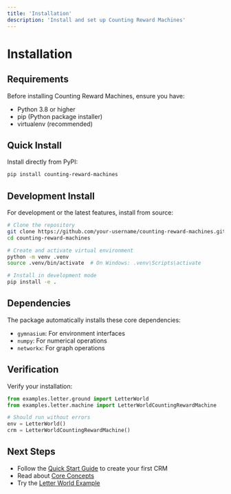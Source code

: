 ```yaml
---
title: 'Installation'
description: 'Install and set up Counting Reward Machines'
---
```


# Installation

## Requirements

Before installing Counting Reward Machines, ensure you have:

- Python 3.8 or higher
- pip (Python package installer)
- virtualenv (recommended)

## Quick Install

Install directly from PyPI:

```bash
pip install counting-reward-machines
```

## Development Install

For development or the latest features, install from source:

```bash
# Clone the repository
git clone https://github.com/your-username/counting-reward-machines.git
cd counting-reward-machines

# Create and activate virtual environment
python -m venv .venv
source .venv/bin/activate  # On Windows: .venv\Scripts\activate

# Install in development mode
pip install -e .
```

## Dependencies

The package automatically installs these core dependencies:

- `gymnasium`: For environment interfaces
- `numpy`: For numerical operations
- `networkx`: For graph operations

## Verification

Verify your installation:

```python
from examples.letter.ground import LetterWorld
from examples.letter.machine import LetterWorldCountingRewardMachine

# Should run without errors
env = LetterWorld()
crm = LetterWorldCountingRewardMachine()
```

## Next Steps

- Follow the [Quick Start Guide](/quickstart) to create your first CRM
- Read about [Core Concepts](/core-concepts/states-transitions)
- Try the [Letter World Example](/worked-examples/letter-world) 